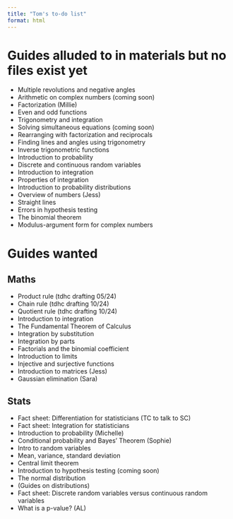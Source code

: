 ```yaml
---
title: "Tom's to-do list"
format: html
---
```


# Guides alluded to in materials but no files exist yet {-}

- Multiple revolutions and negative angles
- Arithmetic on complex numbers (coming soon)
- Factorization (Millie)
- Even and odd functions
- Trigonometry and integration 
- Solving simultaneous equations (coming soon)
- Rearranging with factorization and reciprocals
- Finding lines and angles using trigonometry
- Inverse trigonometric functions
- Introduction to probability
- Discrete and continuous random variables
- Introduction to integration
- Properties of integration
- Introduction to probability distributions
- Overview of numbers (Jess)
- Straight lines
- Errors in hypothesis testing
- The binomial theorem
- Modulus-argument form for complex numbers

# Guides wanted {-}

## Maths {-}

- Product rule (tdhc drafting 05/24)
- Chain rule (tdhc drafting 10/24)
- Quotient rule (tdhc drafting 10/24)
- Introduction to integration
- The Fundamental Theorem of Calculus
- Integration by substitution
- Integration by parts
- Factorials and the binomial coefficient
- Introduction to limits
- Injective and surjective functions
- Introduction to matrices (Jess)
- Gaussian elimination (Sara)

## Stats {-}

- Fact sheet: Differentiation for statisticians (TC to talk to SC)
- Fact sheet: Integration for statisticians
- Introduction to probability (Michelle)
- Conditional probability and Bayes' Theorem (Sophie)
- Intro to random variables
- Mean, variance, standard deviation
- Central limit theorem
- Introduction to hypothesis testing (coming soon)
- The normal distribution
- (Guides on distributions)
- Fact sheet: Discrete random variables versus continuous random variables
- What is a p-value? (AL)

<!-- # Guides for which files exist in some guise {-} -->

<!-- ## Arithmetic and algebra {-} -->

<!-- | **Topic**                            | Link to guide      | Link to questions  | Link to answers    | -->
<!-- |:-------------------------------------|:------------------:|:------------------:|:------------------:| -->
<!-- | Introduction to quadratic equations  | done | cat | cat | -->
<!-- | Completing the square                | done | cat | cat | -->
<!-- | The quadratic formula                | done | cat | cat | -->
<!-- | Laws of indices                      | done | cat | cat | -->
<!-- | Solving exponential equations        | done | cat | cat | -->
<!-- | Introduction to logarithms           | done | cat | cat | -->
<!-- | Sigma notation                       | done | cat | cat | -->
<!-- | Rearranging equations                | done | cat | cat | -->
<!-- | Further sigma notation (DRAFT)       | write | write | write | -->
<!-- | Rearranging trig and logs            | split | split | split | -->

<!-- : {tbl-colwidths="[40,20,20,20]"} -->

<!-- ## Angles and trigonometry {-} -->

<!-- | **Topic**                            | Link to guide      | Link to questions  | Link to answers    | -->
<!-- |:-------------------------------------|:------------------:|:------------------:|:------------------:| -->
<!-- | Radians                              | done | cat | cat | -->
<!-- | Introduction to trigonometry         | done | cat | cat | -->
<!-- | Trigonometric identities             | done | cat | cat | -->

<!-- : {tbl-colwidths="[40,20,20,20]"} -->

<!-- ## Vectors {-} -->

<!-- | **Topic**                            | Link to guide      | Link to questions  | Link to answers    | -->
<!-- |:-------------------------------------|:------------------:|:------------------:|:------------------:| -->
<!-- | Introduction to vectors              | done | cat | cat | -->
<!-- | Addition and scalar multiplication   | done | cat | cat | -->
<!-- | The scalar product                   | done | cat | cat | -->

<!-- : {tbl-colwidths="[40,20,20,20]"} -->

<!-- ## Factsheets {-} -->

<!-- | **Topic**                            | Link to factsheet      | -->
<!-- |:-------------------------------------|:----------------------:|  -->
<!-- | Laws of indices                      | cat |  -->
<!-- | Greek letters                        | cat | -->

<!-- : {tbl-colwidths="[40,20]"} -->

<!-- ## Proof sheets {-} -->

<!-- | **Topic**                            | Link to proof sheet      | -->
<!-- |:-------------------------------------|:----------------------:|  -->
<!-- | Quadratic formula                    | cat |  -->
<!-- | Scalar product                       | cat | -->
<!-- | Trigonometric identities             | under construction | -->
<!-- | Properties of sigma notation         | under construction | -->

<!-- : {tbl-colwidths="[40,20]"} -->
